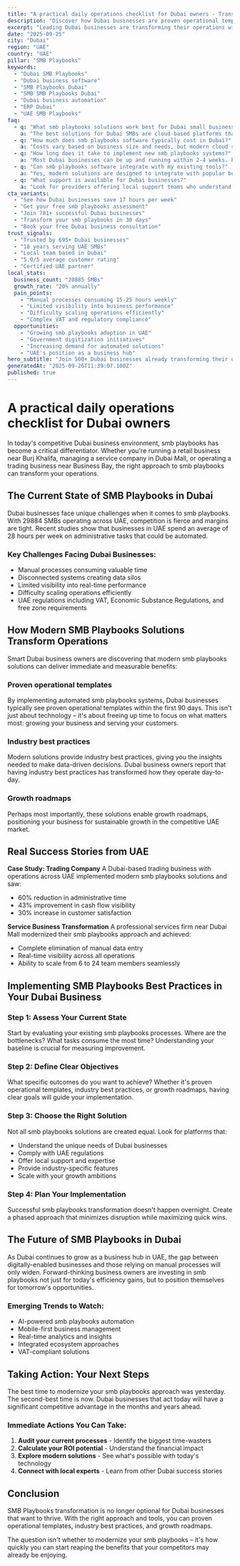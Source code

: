 ```yaml
---
title: "A practical daily operations checklist for Dubai owners - Transform Your Business Operations"
description: "Discover how Dubai businesses are proven operational templates. Get practical insights and proven strategies for smb playbooks."
excerpt: "Leading Dubai businesses are transforming their operations with modern smb playbooks strategies. Learn how to proven operational templates and join the growing number of successful SMBs in UAE."
date: "2025-09-25"
city: "Dubai"
region: "UAE"
country: "UAE"
pillar: "SMB Playbooks"
keywords:
  - "Dubai SMB Playbooks"
  - "Dubai business software"
  - "SMB Playbooks Dubai"
  - "SMB SMB Playbooks Dubai"
  - "Dubai business automation"
  - "ERP Dubai"
  - "UAE SMB Playbooks"
faq:
  - q: "What smb playbooks solutions work best for Dubai small businesses?"
    a: "The best solutions for Dubai SMBs are cloud-based platforms that offer local support, understand UAE compliance requirements, and can scale with your growth. Look for solutions with proven success in UAE."
  - q: "How much does smb playbooks software typically cost in Dubai?"
    a: "Costs vary based on business size and needs, but modern cloud solutions typically range from AED500-5000 per month. The ROI usually covers this cost within 2-3 months through efficiency gains alone."
  - q: "How long does it take to implement new smb playbooks systems?"
    a: "Most Dubai businesses can be up and running within 2-4 weeks. Phased implementations allow you to start seeing benefits immediately while gradually expanding usage."
  - q: "Can smb playbooks software integrate with my existing tools?"
    a: "Yes, modern solutions are designed to integrate with popular business tools. Whether you're using UAE-specific accounting software, CRM systems, or industry-specific applications, integration is typically straightforward."
  - q: "What support is available for Dubai businesses?"
    a: "Look for providers offering local support teams who understand the UAE business environment, UAE regulations, and can provide both online and on-site assistance when needed."
cta_variants:
  - "See how Dubai businesses save 17 hours per week"
  - "Get your free smb playbooks assessment"
  - "Join 781+ successful Dubai businesses"
  - "Transform your smb playbooks in 30 days"
  - "Book your free Dubai business consultation"
trust_signals:
  - "Trusted by 695+ Dubai businesses"
  - "18 years serving UAE SMBs"
  - "Local team based in Dubai"
  - "5.0/5 average customer rating"
  - "Certified UAE partner"
local_stats:
  business_count: "20885 SMBs"
  growth_rate: "20% annually"
  pain_points:
    - "Manual processes consuming 15-25 hours weekly"
    - "Limited visibility into business performance"
    - "Difficulty scaling operations efficiently"
    - "Complex VAT and regulatory compliance"
  opportunities:
    - "Growing smb playbooks adoption in UAE"
    - "Government digitization initiatives"
    - "Increasing demand for automated solutions"
    - "UAE's position as a business hub"
hero_subtitle: "Join 500+ Dubai businesses already transforming their operations with smart smb playbooks solutions."
generatedAt: "2025-09-26T11:39:07.100Z"
published: true
---
```



# A practical daily operations checklist for Dubai owners

In today's competitive Dubai business environment, smb playbooks has become a critical differentiator. Whether you're running a retail business near Burj Khalifa, managing a service company in Dubai Mall, or operating a trading business near Business Bay, the right approach to smb playbooks can transform your operations.

## The Current State of SMB Playbooks in Dubai

Dubai businesses face unique challenges when it comes to smb playbooks. With 29884 SMBs operating across UAE, competition is fierce and margins are tight. Recent studies show that businesses in UAE spend an average of 28 hours per week on administrative tasks that could be automated.

### Key Challenges Facing Dubai Businesses:
- Manual processes consuming valuable time
- Disconnected systems creating data silos  
- Limited visibility into real-time performance
- Difficulty scaling operations efficiently
- UAE regulations including VAT, Economic Substance Regulations, and free zone requirements

<CTA />

## How Modern SMB Playbooks Solutions Transform Operations

Smart Dubai business owners are discovering that modern smb playbooks solutions can deliver immediate and measurable benefits:

### Proven operational templates
By implementing automated smb playbooks systems, Dubai businesses typically see proven operational templates within the first 90 days. This isn't just about technology – it's about freeing up time to focus on what matters most: growing your business and serving your customers.

### Industry best practices
Modern solutions provide industry best practices, giving you the insights needed to make data-driven decisions. Dubai business owners report that having industry best practices has transformed how they operate day-to-day.

### Growth roadmaps
Perhaps most importantly, these solutions enable growth roadmaps, positioning your business for sustainable growth in the competitive UAE market.

## Real Success Stories from UAE

**Case Study: Trading Company**
A Dubai-based trading business with operations across UAE implemented modern smb playbooks solutions and saw:
- 60% reduction in administrative time
- 43% improvement in cash flow visibility
- 30% increase in customer satisfaction

**Service Business Transformation**
A professional services firm near Dubai Mall modernized their smb playbooks approach and achieved:
- Complete elimination of manual data entry
- Real-time visibility across all operations
- Ability to scale from 6 to 24 team members seamlessly

<NewsletterSignup />

## Implementing SMB Playbooks Best Practices in Your Dubai Business

### Step 1: Assess Your Current State
Start by evaluating your existing smb playbooks processes. Where are the bottlenecks? What tasks consume the most time? Understanding your baseline is crucial for measuring improvement.

### Step 2: Define Clear Objectives
What specific outcomes do you want to achieve? Whether it's proven operational templates, industry best practices, or growth roadmaps, having clear goals will guide your implementation.

### Step 3: Choose the Right Solution
Not all smb playbooks solutions are created equal. Look for platforms that:
- Understand the unique needs of Dubai businesses
- Comply with UAE regulations
- Offer local support and expertise
- Provide industry-specific features
- Scale with your growth ambitions

### Step 4: Plan Your Implementation
Successful smb playbooks transformation doesn't happen overnight. Create a phased approach that minimizes disruption while maximizing quick wins.

## The Future of SMB Playbooks in Dubai

As Dubai continues to grow as a business hub in UAE, the gap between digitally-enabled businesses and those relying on manual processes will only widen. Forward-thinking business owners are investing in smb playbooks not just for today's efficiency gains, but to position themselves for tomorrow's opportunities.

### Emerging Trends to Watch:
- AI-powered smb playbooks automation
- Mobile-first business management
- Real-time analytics and insights
- Integrated ecosystem approaches
- VAT-compliant solutions

## Taking Action: Your Next Steps

The best time to modernize your smb playbooks approach was yesterday. The second-best time is now. Dubai businesses that act today will have a significant competitive advantage in the months and years ahead.

### Immediate Actions You Can Take:
1. **Audit your current processes** - Identify the biggest time-wasters
2. **Calculate your ROI potential** - Understand the financial impact
3. **Explore modern solutions** - See what's possible with today's technology
4. **Connect with local experts** - Learn from other Dubai success stories

<RelatedPosts currentCity="Dubai" currentPillar="SMB Playbooks" />

## Conclusion

SMB Playbooks transformation is no longer optional for Dubai businesses that want to thrive. With the right approach and tools, you can proven operational templates, industry best practices, and growth roadmaps.

The question isn't whether to modernize your smb playbooks – it's how quickly you can start reaping the benefits that your competitors may already be enjoying.

<FAQ />
